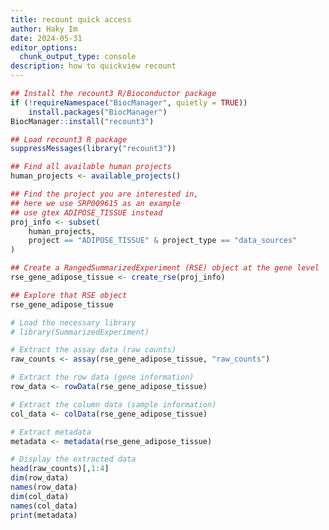 ```yaml
---
title: recount quick access
author: Haky Im
date: 2024-05-31
editor_options: 
  chunk_output_type: console
description: how to quickview recount
---
```



```r

## Install the recount3 R/Bioconductor package
if (!requireNamespace("BiocManager", quietly = TRUE))
    install.packages("BiocManager")
BiocManager::install("recount3")

## Load recount3 R package
suppressMessages(library("recount3"))

## Find all available human projects
human_projects <- available_projects()

## Find the project you are interested in,
## here we use SRP009615 as an example
## use gtex ADIPOSE_TISSUE instead
proj_info <- subset(
    human_projects,
    project == "ADIPOSE_TISSUE" & project_type == "data_sources"
)

## Create a RangedSummarizedExperiment (RSE) object at the gene level
rse_gene_adipose_tissue <- create_rse(proj_info)

## Explore that RSE object
rse_gene_adipose_tissue

```

```r

# Load the necessary library
# library(SummarizedExperiment)

# Extract the assay data (raw counts)
raw_counts <- assay(rse_gene_adipose_tissue, "raw_counts")

# Extract the row data (gene information)
row_data <- rowData(rse_gene_adipose_tissue)

# Extract the column data (sample information)
col_data <- colData(rse_gene_adipose_tissue)

# Extract metadata
metadata <- metadata(rse_gene_adipose_tissue)

# Display the extracted data
head(raw_counts)[,1:4]
dim(row_data)
names(row_data)
dim(col_data)
names(col_data)
print(metadata)


```


